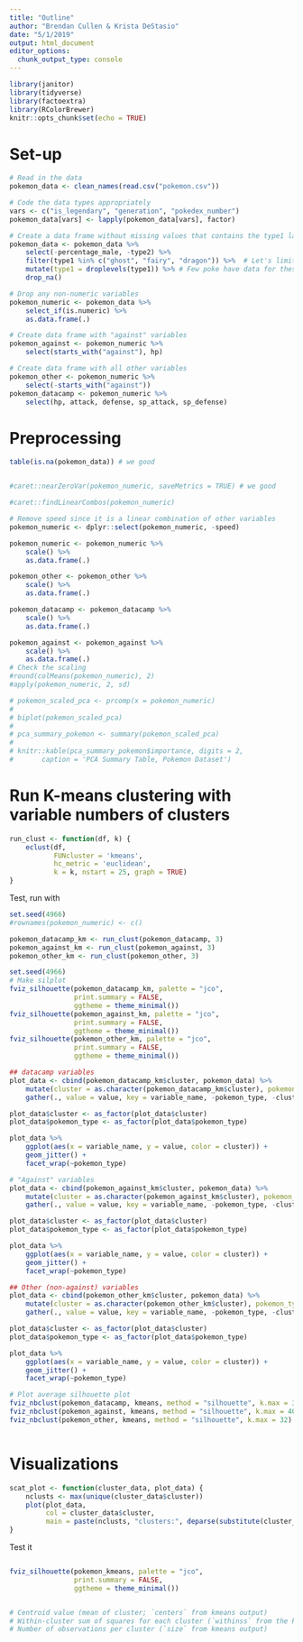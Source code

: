 ```yaml
---
title: "Outline"
author: "Brendan Cullen & Krista DeStasio"
date: "5/1/2019"
output: html_document
editor_options: 
  chunk_output_type: console
---
```


```r
library(janitor) 
library(tidyverse)
library(factoextra)
library(RColorBrewer)
knitr::opts_chunk$set(echo = TRUE)
```

# Set-up
```r
# Read in the data
pokemon_data <- clean_names(read.csv("pokemon.csv"))

# Code the data types appropriately
vars <- c("is_legendary", "generation", "pokedex_number") 
pokemon_data[vars] <- lapply(pokemon_data[vars], factor) 

# Create a data frame without missing values that contains the type1 labels
pokemon_data <- pokemon_data %>% 
    select(-percentage_male, -type2) %>%  
    filter(type1 %in% c("ghost", "fairy", "dragon")) %>%  # Let's limit this to a few pokemon
    mutate(type1 = droplevels(type1)) %>% # Few poke have data for these
    drop_na() 

# Drop any non-numeric variables
pokemon_numeric <- pokemon_data %>% 
    select_if(is.numeric) %>%  
    as.data.frame(.)

# Create data frame with "against" variables 
pokemon_against <- pokemon_numeric %>% 
    select(starts_with("against"), hp)

# Create data frame with all other variables
pokemon_other <- pokemon_numeric %>% 
    select(-starts_with("against"))
pokemon_datacamp <- pokemon_numeric %>% 
    select(hp, attack, defense, sp_attack, sp_defense)
```

# Preprocessing
```r
table(is.na(pokemon_data)) # we good
```


```r

```


```r
#caret::nearZeroVar(pokemon_numeric, saveMetrics = TRUE) # we good
```


```r
#caret::findLinearCombos(pokemon_numeric) 

# Remove speed since it is a linear combination of other variables
pokemon_numeric <- dplyr::select(pokemon_numeric, -speed)
```


```r
pokemon_numeric <- pokemon_numeric %>% 
    scale() %>% 
    as.data.frame(.)

pokemon_other <- pokemon_other %>% 
    scale() %>% 
    as.data.frame(.)

pokemon_datacamp <- pokemon_datacamp %>% 
    scale() %>% 
    as.data.frame(.)

pokemon_against <- pokemon_against %>% 
    scale() %>% 
    as.data.frame(.)
# Check the scaling
#round(colMeans(pokemon_numeric), 2)
#apply(pokemon_numeric, 2, sd)
```

```r
# pokemon_scaled_pca <- prcomp(x = pokemon_numeric)
# 
# biplot(pokemon_scaled_pca)
# 
# pca_summary_pokemon <- summary(pokemon_scaled_pca)
# 
# knitr::kable(pca_summary_pokemon$importance, digits = 2, 
#       caption = 'PCA Summary Table, Pokemon Dataset')
```


# Run K-means clustering with variable numbers of clusters

```r
run_clust <- function(df, k) {
    eclust(df,
           FUNcluster = 'kmeans',
           hc_metric = 'euclidean',
           k = k, nstart = 25, graph = TRUE)
}
```

Test, run with 
```r
set.seed(4966)
#rownames(pokemon_numeric) <- c()

pokemon_datacamp_km <- run_clust(pokemon_datacamp, 3)
pokemon_against_km <- run_clust(pokemon_against, 3)
pokemon_other_km <- run_clust(pokemon_other, 3)
```

```r
set.seed(4966)
# Make silplot
fviz_silhouette(pokemon_datacamp_km, palette = "jco", 
                print.summary = FALSE, 
                ggtheme = theme_minimal()) 
fviz_silhouette(pokemon_against_km, palette = "jco", 
                print.summary = FALSE, 
                ggtheme = theme_minimal()) 
fviz_silhouette(pokemon_other_km, palette = "jco", 
                print.summary = FALSE, 
                ggtheme = theme_minimal())

## datacamp variables
plot_data <- cbind(pokemon_datacamp_km$cluster, pokemon_data) %>%  
    mutate(cluster = as.character(pokemon_datacamp_km$cluster), pokemon_type = as.character(type1)) %>% 
    gather(., value = value, key = variable_name, -pokemon_type, -cluster) 

plot_data$cluster <- as_factor(plot_data$cluster)
plot_data$pokemon_type <- as_factor(plot_data$pokemon_type)

plot_data %>% 
    ggplot(aes(x = variable_name, y = value, color = cluster)) +
    geom_jitter() + 
    facet_wrap(~pokemon_type)

# "Against" variables
plot_data <- cbind(pokemon_against_km$cluster, pokemon_data) %>%  
    mutate(cluster = as.character(pokemon_against_km$cluster), pokemon_type = as.character(type1)) %>% 
    gather(., value = value, key = variable_name, -pokemon_type, -cluster) 

plot_data$cluster <- as_factor(plot_data$cluster)
plot_data$pokemon_type <- as_factor(plot_data$pokemon_type)

plot_data %>% 
    ggplot(aes(x = variable_name, y = value, color = cluster)) +
    geom_jitter() + 
    facet_wrap(~pokemon_type)

## Other (non-against) variables
plot_data <- cbind(pokemon_other_km$cluster, pokemon_data) %>%  
    mutate(cluster = as.character(pokemon_other_km$cluster), pokemon_type = as.character(type1)) %>% 
    gather(., value = value, key = variable_name, -pokemon_type, -cluster) 

plot_data$cluster <- as_factor(plot_data$cluster)
plot_data$pokemon_type <- as_factor(plot_data$pokemon_type)

plot_data %>% 
    ggplot(aes(x = variable_name, y = value, color = cluster)) +
    geom_jitter() + 
    facet_wrap(~pokemon_type)

# Plot average silhouette plot
fviz_nbclust(pokemon_datacamp, kmeans, method = "silhouette", k.max = 32) + theme_classic()
fviz_nbclust(pokemon_against, kmeans, method = "silhouette", k.max = 40) + theme_classic()
fviz_nbclust(pokemon_other, kmeans, method = "silhouette", k.max = 32) + theme_classic()
```

```r

```

# Visualizations

```r
scat_plot <- function(cluster_data, plot_data) {
    nclusts <- max(unique(cluster_data$cluster))
    plot(plot_data, 
         col = cluster_data$cluster, 
         main = paste(nclusts, "clusters:", deparse(substitute(cluster_data))))
}
```

Test it
```r

```


```r
fviz_silhouette(pokemon_kmeans, palette = "jco", 
                print.summary = FALSE, 
                ggtheme = theme_minimal())
```


```r

```


```r
# Centroid value (mean of cluster; `centers` from kmeans output)
# Within-cluster sum of squares for each cluster (`withinss` from the kmeans output)
# Number of observations per cluster (`size` from kmeans output)

```

